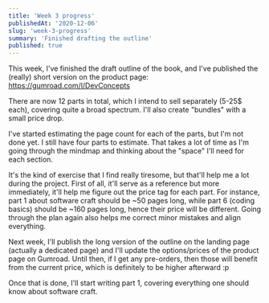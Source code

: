 ```yaml
---
title: 'Week 3 progress'
publishedAt: '2020-12-06'
slug: 'week-3-progress'
summary: 'Finished drafting the outline'
published: true
---
```


This week, I've finished the draft outline of the book, and I've published the (really) short version on the product page: https://gumroad.com/l/DevConcepts

There are now 12 parts in total, which I intend to sell separately (5-25$ each), covering quite a broad spectrum. I'll also create "bundles" with a small price drop.

I've started estimating the page count for each of the parts, but I'm not done yet. I still have four parts to estimate. That takes a lot of time as I'm going through the mindmap and thinking about the "space" I'll need for each section.

It's the kind of exercise that I find really tiresome, but that'll help me a lot during the project. First of all, it'll serve as a reference but more immediately, it'll help me figure out the price tag for each part. For instance, part 1 about software craft should be ~50 pages long, while part 6 (coding basics) should be ~160 pages long, hence their price will be different. Going through the plan again also helps me correct minor mistakes and align everything.

Next week, I'll publish the long version of the outline on the landing page (actually a dedicated page) and I'll update the options/prices of the product page on Gumroad. Until then, if I get any pre-orders, then those will benefit from the current price, which is definitely to be higher afterward :p

Once that is done, I'll start writing part 1, covering everything one should know about software craft.

<BlogPostSignature />
